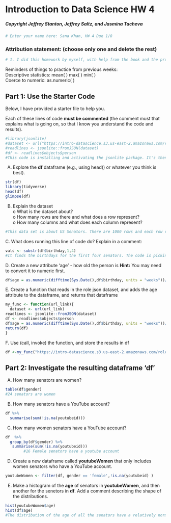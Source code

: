 # Introduction to Data Science HW 4
##### Copyright Jeffrey Stanton, Jeffrey Saltz, and Jasmina Tacheva


```r
# Enter your name here: Sana Khan, HW 4 Due 1/8
```

### Attribution statement: (choose only one and delete the rest)


```r
# 1. I did this homework by myself, with help from the book and the professor.
```

Reminders of things to practice from previous weeks: <br>
Descriptive statistics: 	mean( ) max( ) min( )<br>
Coerce to numeric:		as.numeric( )<br>

## Part 1: Use the Starter Code 

Below, I have provided a starter file to help you. <br>

Each of these lines of code **must be commented** (the comment must that explains what is going on, so that I know you understand the code and results).


```r
#library(jsonlite)
#dataset <- url("https://intro-datascience.s3.us-east-2.amazonaws.com/role.json")
#readlines <- jsonlite::fromJSON(dataset)
#df <- readlines$objects$person
#This code is installing and activating the jsonlite package. It's then assigning the url to the dataset variable. The next line is taking the variable and using the fromJSON function from the jsonlite package to import the data into R. The last line is storing it in a new variable by pulling just the person data from the objects.
```

A.	Explore the **df** dataframe (e.g., using head() or whatever you think is best).


```r
str(df)
library(tidyverse)
head(df)
glimpse(df)
```

B.	Explain the dataset <br>
o	What is the dataset about? <br>
o	How many rows are there and what does a row represent?<br>
o	How many columns and what does each column represent?<br>



```r
#This data set is about US Senators. There are 1000 rows and each row represents a Senator. There are 17 columns which represent characteristics about the senators. 
```

C. What does running this line of code do? Explain in a comment:


```r
vals <- substr(df$birthday,1,4)
#It finds the birthdays for the first four senators. The code is picking rows 1-4. 
```

D. Create a new attribute 'age' - how old the person is 
**Hint:** You may need to convert it to numeric first.


```r
df$age = as.numeric(difftime(Sys.Date(),df$birthday, units = "weeks"))/52


```

E. Create a function that reads in the role json dataset, and adds the age attribute to the dataframe, and returns that dataframe


```r
my_func <- function(url_link){
  dataset <- url(url_link)
readlines <- jsonlite::fromJSON(dataset)
df <- readlines$objects$person
df$age = as.numeric(difftime(Sys.Date(),df$birthday, units = "weeks"))/52
return(df)
}

```

F. Use (call, invoke) the function, and store the results in df


```r
df <-my_func("https://intro-datascience.s3.us-east-2.amazonaws.com/role.json")

```

## Part 2: Investigate the resulting dataframe 'df'

A.	How many senators are women? 


```r
table(df$gender)
#24 senators are women
```

B.	How many senators have a YouTube account?  


```r
df %>%
  summarise(sum(!is.na(youtubeid)))
```

C.	 How many women senators have a YouTube account?


```r
df  %>%
  group_by(df$gender) %>%
   summarise(sum(!is.na(youtubeid))) 
        #16 Female senators have a youtube account
```

D.	Create a new dataframe called **youtubeWomen** that only includes women senators who have a YouTube account.   


```r
youtubeWomen <- filter(df, gender == 'female',!is.na(youtubeid) )

```

E.	Make a histogram of the **age** of senators in **youtubeWomen**, and then another for the senetors in **df**. Add a comment describing the shape of the distributions.


```r
hist(youtubeWomen$age)
hist(df$age)
#The distribution of the age of all the senators have a relatively normal distribution, where as the distribution of the age of female senators skews to the left. This can be attributed to the population size, there are more samples in the df dataframe than in the women senators dataframe. 
```
